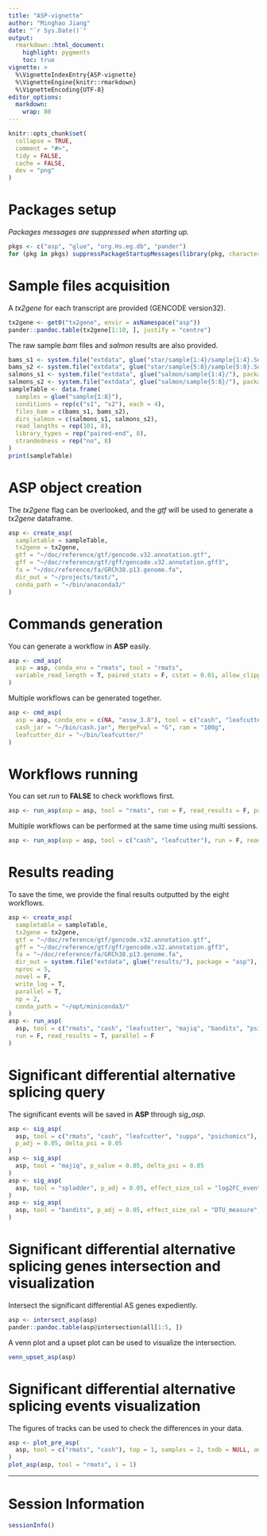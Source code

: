 ```yaml
---
title: "ASP-vignette"
author: "Minghao Jiang"
date: "`r Sys.Date()`"
output:
  rmarkdown::html_document:
    highlight: pygments
    toc: true
vignette: >
  %\VignetteIndexEntry{ASP-vignette}
  %\VignetteEngine{knitr::rmarkdown}
  %\VignetteEncoding{UTF-8}
editor_options: 
  markdown: 
    wrap: 80
---
```


```r
knitr::opts_chunk$set(
  collapse = TRUE,
  comment = "#>",
  tidy = FALSE,
  cache = FALSE,
  dev = "png"
)
```

# Packages setup

*Packages messages are suppressed when starting up.*

```r
pkgs <- c("asp", "glue", "org.Hs.eg.db", "pander")
for (pkg in pkgs) suppressPackageStartupMessages(library(pkg, character.only = T))
```

# Sample files acquisition

A *tx2gene* for each transcript are provided (GENCODE version32).

```r
tx2gene <- get0("tx2gene", envir = asNamespace("asp"))
pander::pandoc.table(tx2gene[1:10, ], justify = "centre")
```

The raw sample *bam* files and *salmon* results are also provided.

```r
bams_s1 <- system.file("extdata", glue("star/sample{1:4}/sample{1:4}.SortedByCoord.bam"), package = "asp")
bams_s2 <- system.file("extdata", glue("star/sample{5:8}/sample{5:8}.SortedByCoord.bam"), package = "asp")
salmons_s1 <- system.file("extdata", glue("salmon/sample{1:4}/"), package = "asp")
salmons_s2 <- system.file("extdata", glue("salmon/sample{5:8}/"), package = "asp")
sampleTable <- data.frame(
  samples = glue("sample{1:8}"),
  conditions = rep(c("s1", "s2"), each = 4),
  files_bam = c(bams_s1, bams_s2),
  dirs_salmon = c(salmons_s1, salmons_s2),
  read_lengths = rep(101, 8),
  library_types = rep("paired-end", 8),
  strandedness = rep("no", 8)
)
print(sampleTable)
```

# ASP object creation

The *tx2gene* flag can be overlooked, and the *gtf* will be used to generate a *tx2gene* dataframe.

```r
asp <- create_asp(
  sampletable = sampleTable,
  tx2gene = tx2gene,
  gtf = "~/doc/reference/gtf/gencode.v32.annotation.gtf",
  gff = "~/doc/reference/gtf/gff/gencode.v32.annotation.gff3",
  fa = "~/doc/reference/fa/GRCh38.p13.genome.fa",
  dir_out = "~/projects/test/",
  conda_path = "~/bin/anaconda3/"
)
```

# Commands generation

You can generate a workflow in **ASP** easily.

```r
asp <- cmd_asp(
  asp = asp, conda_env = "rmats", tool = "rmats",
  variable_read_length = T, paired_stats = F, cstat = 0.01, allow_clipping = T
)
```

Multiple workflows can be generated together.

```r
asp <- cmd_asp(
  asp = asp, conda_env = c(NA, "assw_3.8"), tool = c("cash", "leafcutter"),
  cash_jar = "~/bin/cash.jar", MergePval = "G", ram = "100g",
  leafcutter_dir = "~/bin/leafcutter/"
)
```

# Workflows running

You can set *run* to **FALSE** to check workflows first.

```r
asp <- run_asp(asp = asp, tool = "rmats", run = F, read_results = F, parallel = F)
```

Multiple workflows can be performed at the same time using multi sessions.

```r
asp <- run_asp(asp = asp, tool = c("cash", "leafcutter"), run = F, read_results = F, parallel = T, block = T)
```

# Results reading

To save the time, we provide the final results outputted by the eight workflows.

```r
asp <- create_asp(
  sampletable = sampleTable,
  tx2gene = tx2gene,
  gtf = "~/doc/reference/gtf/gencode.v32.annotation.gtf",
  gff = "~/doc/reference/gtf/gff/gencode.v32.annotation.gff3",
  fa = "~/doc/reference/fa/GRCh38.p13.genome.fa",
  dir_out = system.file("extdata", glue("results/"), package = "asp"),
  nproc = 5,
  novel = F,
  write_log = T,
  parallel = T,
  np = 2,
  conda_path = "~/opt/miniconda3/"
)
asp <- run_asp(
  asp, tool = c("rmats", "cash", "leafcutter", "majiq", "bandits", "psichomics", "suppa", "spladder"),
  run = F, read_results = T, parallel = F
)
```

# Significant differential alternative splicing query

The significant events will be saved in **ASP** through *sig_asp*.

```r
asp <- sig_asp(
  asp, tool = c("rmats", "cash", "leafcutter", "suppa", "psichomics"),
  p_adj = 0.05, delta_psi = 0.05
)
asp <- sig_asp(
  asp, tool = "majiq", p_value = 0.05, delta_psi = 0.05
)
asp <- sig_asp(
  asp, tool = "spladder", p_adj = 0.05, effect_size_col = "log2FC_event_count", effect_size_threshod = 1
)
asp <- sig_asp(
  asp, tool = "bandits", p_adj = 0.05, effect_size_col = "DTU_measure", effect_size_threshod = 0.1
)
```

# Significant differential alternative splicing genes intersection and visualization

Intersect the significant differential AS genes expediently.

```r
asp <- intersect_asp(asp)
pander::pandoc.table(asp@intersection$all[1:5, ])
```
A venn plot and a upset plot can be used to visualize the intersection.

```r
venn_upset_asp(asp)
```

# Significant differential alternative splicing events visualization

The figures of tracks can be used to check the differences in your data.

```r
asp <- plot_pre_asp(
  asp, tool = c("rmats", "cash"), top = 1, samples = 2, txdb = NULL, annotation_db = org.Hs.eg.db
)
plot_asp(asp, tool = "rmats", i = 1)
```

---

# Session Information

```r
sessionInfo()
```
